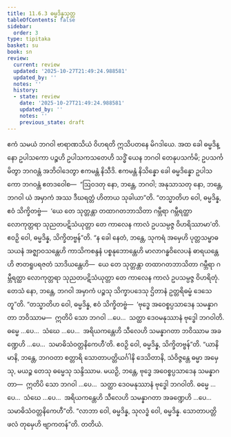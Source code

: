 ```yaml
---
title: 11.6.3 ဓမ္မဒိန္နသုတ္တ
tableOfContents: false
sidebar:
  order: 3
type: tipitaka
basket: su
book: sn
review:
  current: review
  updated: '2025-10-27T21:49:24.988581'
  updated_by: ''
  notes: ''
  history:
  - state: review
    date: '2025-10-27T21:49:24.988581'
    updated_by: ''
    notes: ''
    previous_state: draft
---
```



<ReviewStatus review={frontmatter.review} showDetails={true} />

<HypothesisAnnotation frontmatter={frontmatter} />

<DynamicBreadcrumb />

<Division number="1049" book="sn" e="ch" v="18" p="435">

<Paragraph number="2105" book="sn">
ဧကံ သမယံ ဘဂဝါ ဗာရာဏသိယံ ဝိဟရတိ ဣသိပတနေ မိဂဒါယေ. အထ ခေါ ဓမ္မဒိန္နော ဥပါသကော ပဉ္စဟိ ဥပါသကသတေဟိ သဒ္ဓိံ ယေန ဘဂဝါ တေနုပသင်္ကမိ; ဥပသင်္ကမိတွာ ဘဂဝန္တံ အဘိဝါဒေတွာ ဧကမန္တံ နိသီဒိ. ဧကမန္တံ နိသိန္နော ခေါ ဓမ္မဒိန္နော ဥပါသကော ဘဂဝန္တံ ဧတဒဝေါစ—  “ဩဝဒတု နော, ဘန္တေ, ဘဂဝါ; အနုသာသတု နော, ဘန္တေ, ဘဂဝါ ယံ အမှာကံ အဿ ဒီဃရတ္တံ ဟိတာယ သုခါယာ”တိ.
</Paragraph>

<Paragraph number="2106" book="sn">
“တသ္မာတိဟ ဝေါ, ဓမ္မဒိန္န, ဧဝံ သိက္ခိတဗ္ဗံ—  ‘ယေ တေ သုတ္တန္တာ တထာဂတဘာသိတာ ဂမ္ဘီရာ ဂမ္ဘီရတ္ထာ လောကုတ္တရာ သုညတပဋိသံယုတ္တာ တေ ကာလေန ကာလံ ဥပသမ္ပဇ္ဇ ဝိဟရိဿာမာ’တိ. ဧဝဉှိ ဝေါ, ဓမ္မဒိန္န, သိက္ခိတဗ္ဗန်”တိ. “န ခေါ နေတံ, ဘန္တေ, သုကရံ အမှေဟိ ပုတ္တသမ္ဗာဓသယနံ အဇ္ဈာဝသန္တေဟိ ကာသိကစန္ဒနံ ပစ္စနုဘောန္တေဟိ မာလာဂန္ဓဝိလေပနံ ဓာရယန္တေဟိ ဇာတရူပရဇတံ သာဒိယန္တေဟိ—  ယေ တေ သုတ္တန္တာ တထာဂတဘာသိတာ ဂမ္ဘီရာ ဂမ္ဘီရတ္ထာ လောကုတ္တရာ သုညတပဋိသံယုတ္တာ တေ ကာလေန ကာလံ ဥပသမ္ပဇ္ဇ ဝိဟရိတုံ. တေသံ နော, ဘန္တေ, ဘဂဝါ အမှာကံ ပဉ္စသု သိက္ခာပဒေသု ဌိတာနံ ဥတ္တရိဓမ္မံ ဒေသေတူ”တိ.
</Paragraph>

<Paragraph number="2107" book="sn">
“တသ္မာတိဟ ဝေါ, ဓမ္မဒိန္န, ဧဝံ သိက္ခိတဗ္ဗံ—  ‘ဗုဒ္ဓေ အဝေစ္စပ္ပသာဒေန သမန္နာဂတာ ဘဝိဿာမ—  ဣတိပိ သော ဘဂဝါ …ပေ…  သတ္ထာ ဒေဝမနုဿာနံ ဗုဒ္ဓေါ ဘဂဝါတိ. ဓမ္မေ …ပေ…  သံဃေ …ပေ…  အရိယကန္တေဟိ သီလေဟိ သမန္နာဂတာ ဘဝိဿာမ အခဏ္ဍေဟိ …ပေ…  သမာဓိသံဝတ္တနိကေဟီ’တိ. ဧဝဉှိ ဝေါ, ဓမ္မဒိန္န, သိက္ခိတဗ္ဗန်”တိ.
</Paragraph>

<Paragraph number="2108" book="sn">
“ယာနိမာနိ, ဘန္တေ, ဘဂဝတာ စတ္တာရိ သောတာပတ္တိယင်္ဂါနိ ဒေသိတာနိ, သံဝိဇ္ဇန္တေ ဓမ္မာ အမှေသု, မယဉ္စ တေသု ဓမ္မေသု သန္ဒိဿာမ. မယဉှိ, ဘန္တေ, ဗုဒ္ဓေ အဝေစ္စပ္ပသာဒေန သမန္နာဂတာ—  ဣတိပိ သော ဘဂဝါ …ပေ…  သတ္ထာ ဒေဝမနုဿာနံ ဗုဒ္ဓေါ ဘဂဝါတိ. ဓမ္မေ …ပေ…  သံဃေ …ပေ…  အရိယကန္တေဟိ သီလေဟိ သမန္နာဂတာ အခဏ္ဍေဟိ …ပေ…  သမာဓိသံဝတ္တနိကေဟီ”တိ. “လာဘာ ဝေါ, ဓမ္မဒိန္န, သုလဒ္ဓံ ဝေါ, ဓမ္မဒိန္န. သောတာပတ္တိဖလံ တုမှေဟိ ဗျာကတန်”တိ.

</Paragraph>
</Division>

<Paragraph number="2109" type="center" book="sn">
တတိယံ.
</Paragraph>